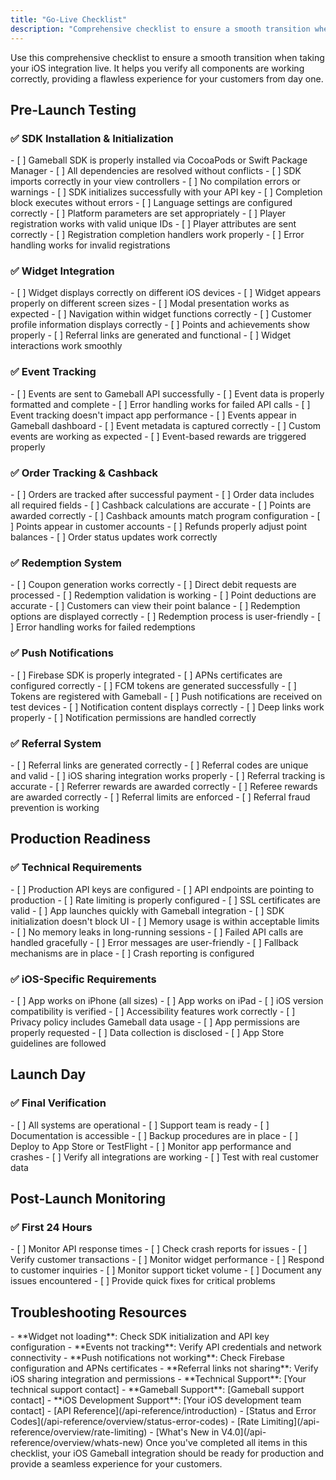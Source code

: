 ```yaml
---
title: "Go-Live Checklist"
description: "Comprehensive checklist to ensure a smooth transition when taking your iOS integration live"
---
```


Use this comprehensive checklist to ensure a smooth transition when taking your iOS integration live. It helps you verify all components are working correctly, providing a flawless experience for your customers from day one.

## Pre-Launch Testing

### ✅ SDK Installation & Initialization

<Steps>
<Step title="Verify SDK Installation">
  - [ ] Gameball SDK is properly installed via CocoaPods or Swift Package Manager
  - [ ] All dependencies are resolved without conflicts
  - [ ] SDK imports correctly in your view controllers
  - [ ] No compilation errors or warnings
</Step>

<Step title="Test SDK Initialization">
  - [ ] SDK initializes successfully with your API key
  - [ ] Completion block executes without errors
  - [ ] Language settings are configured correctly
  - [ ] Platform parameters are set appropriately
</Step>

<Step title="Verify Player Registration">
  - [ ] Player registration works with valid unique IDs
  - [ ] Player attributes are sent correctly
  - [ ] Registration completion handlers work properly
  - [ ] Error handling works for invalid registrations
</Step>
</Steps>

### ✅ Widget Integration

<Steps>
<Step title="Test Profile Widget">
  - [ ] Widget displays correctly on different iOS devices
  - [ ] Widget appears properly on different screen sizes
  - [ ] Modal presentation works as expected
  - [ ] Navigation within widget functions correctly
</Step>

<Step title="Validate Widget Features">
  - [ ] Customer profile information displays correctly
  - [ ] Points and achievements show properly
  - [ ] Referral links are generated and functional
  - [ ] Widget interactions work smoothly
</Step>
</Steps>

### ✅ Event Tracking

<Steps>
<Step title="Test Event API Integration">
  - [ ] Events are sent to Gameball API successfully
  - [ ] Event data is properly formatted and complete
  - [ ] Error handling works for failed API calls
  - [ ] Event tracking doesn't impact app performance
</Step>

<Step title="Verify Event Processing">
  - [ ] Events appear in Gameball dashboard
  - [ ] Event metadata is captured correctly
  - [ ] Custom events are working as expected
  - [ ] Event-based rewards are triggered properly
</Step>
</Steps>

### ✅ Order Tracking & Cashback

<Steps>
<Step title="Test Order API Integration">
  - [ ] Orders are tracked after successful payment
  - [ ] Order data includes all required fields
  - [ ] Cashback calculations are accurate
  - [ ] Points are awarded correctly
</Step>

<Step title="Validate Cashback System">
  - [ ] Cashback amounts match program configuration
  - [ ] Points appear in customer accounts
  - [ ] Refunds properly adjust point balances
  - [ ] Order status updates work correctly
</Step>
</Steps>

### ✅ Redemption System

<Steps>
<Step title="Test Redemption APIs">
  - [ ] Coupon generation works correctly
  - [ ] Direct debit requests are processed
  - [ ] Redemption validation is working
  - [ ] Point deductions are accurate
</Step>

<Step title="Verify Redemption Flow">
  - [ ] Customers can view their point balance
  - [ ] Redemption options are displayed correctly
  - [ ] Redemption process is user-friendly
  - [ ] Error handling works for failed redemptions
</Step>
</Steps>

### ✅ Push Notifications

<Steps>
<Step title="Test Firebase Integration">
  - [ ] Firebase SDK is properly integrated
  - [ ] APNs certificates are configured correctly
  - [ ] FCM tokens are generated successfully
  - [ ] Tokens are registered with Gameball
</Step>

<Step title="Validate Notification Delivery">
  - [ ] Push notifications are received on test devices
  - [ ] Notification content displays correctly
  - [ ] Deep links work properly
  - [ ] Notification permissions are handled correctly
</Step>
</Steps>

### ✅ Referral System

<Steps>
<Step title="Test Referral Generation">
  - [ ] Referral links are generated correctly
  - [ ] Referral codes are unique and valid
  - [ ] iOS sharing integration works properly
  - [ ] Referral tracking is accurate
</Step>

<Step title="Validate Referral Rewards">
  - [ ] Referrer rewards are awarded correctly
  - [ ] Referee rewards are awarded correctly
  - [ ] Referral limits are enforced
  - [ ] Referral fraud prevention is working
</Step>
</Steps>

## Production Readiness

### ✅ Technical Requirements

<Steps>
<Step title="API Configuration">
  - [ ] Production API keys are configured
  - [ ] API endpoints are pointing to production
  - [ ] Rate limiting is properly configured
  - [ ] SSL certificates are valid
</Step>

<Step title="Performance Testing">
  - [ ] App launches quickly with Gameball integration
  - [ ] SDK initialization doesn't block UI
  - [ ] Memory usage is within acceptable limits
  - [ ] No memory leaks in long-running sessions
</Step>

<Step title="Error Handling">
  - [ ] Failed API calls are handled gracefully
  - [ ] Error messages are user-friendly
  - [ ] Fallback mechanisms are in place
  - [ ] Crash reporting is configured
</Step>
</Steps>

### ✅ iOS-Specific Requirements

<Steps>
<Step title="Device Compatibility">
  - [ ] App works on iPhone (all sizes)
  - [ ] App works on iPad
  - [ ] iOS version compatibility is verified
  - [ ] Accessibility features work correctly
</Step>

<Step title="App Store Compliance">
  - [ ] Privacy policy includes Gameball data usage
  - [ ] App permissions are properly requested
  - [ ] Data collection is disclosed
  - [ ] App Store guidelines are followed
</Step>
</Steps>

## Launch Day

### ✅ Final Verification

<Steps>
<Step title="Last-Minute Checks">
  - [ ] All systems are operational
  - [ ] Support team is ready
  - [ ] Documentation is accessible
  - [ ] Backup procedures are in place
</Step>

<Step title="Go-Live Execution">
  - [ ] Deploy to App Store or TestFlight
  - [ ] Monitor app performance and crashes
  - [ ] Verify all integrations are working
  - [ ] Test with real customer data
</Step>
</Steps>

## Post-Launch Monitoring

### ✅ First 24 Hours

<Steps>
<Step title="System Monitoring">
  - [ ] Monitor API response times
  - [ ] Check crash reports for issues
  - [ ] Verify customer transactions
  - [ ] Monitor widget performance
</Step>

<Step title="Customer Support">
  - [ ] Respond to customer inquiries
  - [ ] Monitor support ticket volume
  - [ ] Document any issues encountered
  - [ ] Provide quick fixes for critical problems
</Step>
</Steps>

## Troubleshooting Resources

<AccordionGroup>
<Accordion title="Common iOS Issues">
  - **Widget not loading**: Check SDK initialization and API key configuration
  - **Events not tracking**: Verify API credentials and network connectivity
  - **Push notifications not working**: Check Firebase configuration and APNs certificates
  - **Referral links not sharing**: Verify iOS sharing integration and permissions
</Accordion>

<Accordion title="Support Contacts">
  - **Technical Support**: [Your technical support contact]
  - **Gameball Support**: [Gameball support contact]
  - **iOS Development Support**: [Your iOS development team contact]
</Accordion>

<Accordion title="Documentation Links">
  - [API Reference](/api-reference/introduction)
  - [Status and Error Codes](/api-reference/overview/status-error-codes)
  - [Rate Limiting](/api-reference/overview/rate-limiting)
  - [What's New in V4.0](/api-reference/overview/whats-new)
</Accordion>
</AccordionGroup>

<Check>
Once you've completed all items in this checklist, your iOS Gameball integration should be ready for production and provide a seamless experience for your customers.
</Check>
